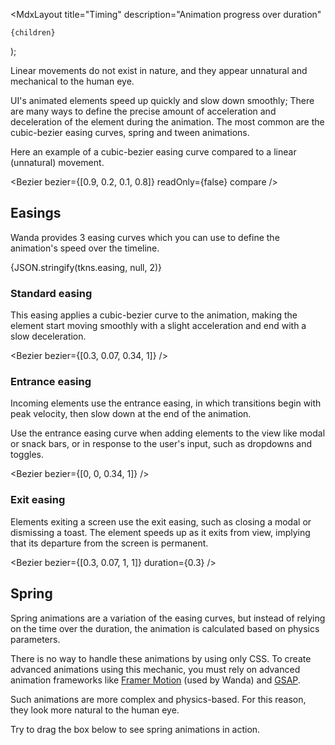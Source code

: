 
  <MdxLayout
    title="Timing"
    description="Animation progress over duration"
  >
    {children}
  </MdxLayout>
);

Linear movements do not exist in nature, and they appear unnatural and mechanical to the human eye.

UI's animated elements speed up quickly and slow down smoothly; There are many ways to define the precise amount of acceleration and deceleration of the element during the animation. The most common are the cubic-bezier easing curves, spring and tween animations.

Here an example of a cubic-bezier easing curve compared to a linear (unnatural) movement.

<Bezier bezier={[0.9, 0.2, 0.1, 0.8]} readOnly={false} compare  />

## Easings

Wanda provides 3 easing curves which you can use to define the animation's speed over the timeline.

<CodeBlock className="language-json">{JSON.stringify(tkns.easing, null, 2)}</CodeBlock>

### Standard easing

This easing applies a cubic-bezier curve to the animation, making the element start moving smoothly with a slight acceleration and end with a slow deceleration.

<Bezier bezier={[0.3, 0.07, 0.34, 1]} />

### Entrance easing

Incoming elements use the entrance easing, in which transitions begin with peak velocity, then slow down at the end of the animation.

Use the entrance easing curve when adding elements to the view like modal or snack bars, or in response to the user's input, such as dropdowns and toggles.

<Bezier bezier={[0, 0, 0.34, 1]} />

### Exit easing

Elements exiting a screen use the exit easing, such as closing a modal or dismissing a toast. The element speeds up as it exits from view, implying that its departure from the screen is permanent.

<Bezier bezier={[0.3, 0.07, 1, 1]} duration={0.3} />

## Spring

Spring animations are a variation of the easing curves, but instead of relying on the time over the duration, the animation is calculated based on physics parameters.

There is no way to handle these animations by using only CSS. To create advanced animations using this mechanic, you must rely on advanced animation frameworks like [Framer Motion](https://www.framer.com/motion/) (used by Wanda) and [GSAP](https://greensock.com/gsap/).

Such animations are more complex and physics-based. For this reason, they look more natural to the human eye.

Try to drag the box below to see spring animations in action.

<AdvancedMotion />
